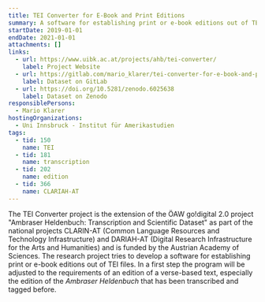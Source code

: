 ```yaml
---
title: TEI Converter for E-Book and Print Editions
summary: A software for establishing print or e-book editions out of TEI files.
startDate: 2019-01-01
endDate: 2021-01-01
attachments: []
links:
  - url: https://www.uibk.ac.at/projects/ahb/tei-converter/
    label: Project Website
  - url: https://gitlab.com/mario_klarer/tei-converter-for-e-book-and-print-editions
    label: Dataset on GitLab
  - url: https://doi.org/10.5281/zenodo.6025638
    label: Dataset on Zenodo
responsiblePersons:
  - Mario Klarer
hostingOrganizations:
  - Uni Innsbruck - Institut für Amerikastudien
tags:
  - tid: 150
    name: TEI
  - tid: 181
    name: transcription
  - tid: 202
    name: edition
  - tid: 366
    name: CLARIAH-AT
---
```

The TEI Converter project is the extension of the ÖAW go!digital 2.0 project "Ambraser Heldenbuch: Transcription and Scientific Dataset" as part of the national projects CLARIN-AT (Common Language Resources and Technology Infrastructure) and DARIAH-AT (Digital Research Infrastructure for the Arts and Humanities) and is funded by the Austrian Academy of Sciences. The research project tries to develop a software for establishing print or e-book editions out of TEI files. In a first step the program will be adjusted to the requirements of an edition of a verse-based text, especially the edition of the _Ambraser Heldenbuch_ that has been transcribed and tagged before.
